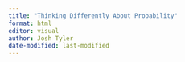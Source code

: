 ```yaml
---
title: "Thinking Differently About Probability"
format: html
editor: visual
author: Josh Tyler 
date-modified: last-modified
---
```

